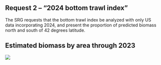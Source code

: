## Request 2 -- "2024 bottom trawl index"

The SRG requests that the bottom trawl index be analyzed with only US data  incorporating 2024, and present the proportion of predicted biomass north and south of 42 degrees latitude.

## Estimated biomass by area through 2023
![](image-files/Indices_2018_2023)